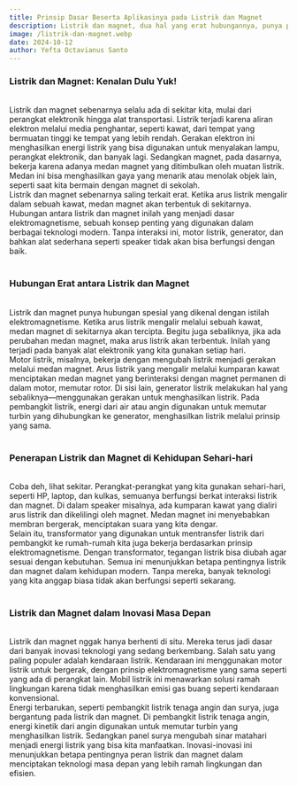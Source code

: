 ```yaml
---
title: Prinsip Dasar Beserta Aplikasinya pada Listrik dan Magnet
description: Listrik dan magnet, dua hal yang erat hubungannya, punya peran besar dalam teknologi modern yang kita pakai sehari-hari.
image: /listrik-dan-magnet.webp
date: 2024-10-12
author: Yefta Octavianus Santo
---
```


<h3 class="text-center text-3xl font-bold">Listrik dan Magnet: Kenalan Dulu Yuk!</h3>
<br />
Listrik dan magnet sebenarnya selalu ada di sekitar kita, mulai dari perangkat
elektronik hingga alat transportasi. Listrik terjadi karena aliran elektron
melalui media penghantar, seperti kawat, dari tempat yang bermuatan tinggi ke
tempat yang lebih rendah. Gerakan elektron ini menghasilkan energi listrik yang
bisa digunakan untuk menyalakan lampu, perangkat elektronik, dan banyak lagi.
Sedangkan magnet, pada dasarnya, bekerja karena adanya medan magnet yang
ditimbulkan oleh muatan listrik. Medan ini bisa menghasilkan gaya yang menarik
atau menolak objek lain, seperti saat kita bermain dengan magnet di sekolah.
<br />
Listrik dan magnet sebenarnya saling terkait erat. Ketika arus listrik mengalir
dalam sebuah kawat, medan magnet akan terbentuk di sekitarnya. Hubungan antara
listrik dan magnet inilah yang menjadi dasar elektromagnetisme, sebuah konsep
penting yang digunakan dalam berbagai teknologi modern. Tanpa interaksi ini,
motor listrik, generator, dan bahkan alat sederhana seperti speaker tidak akan
bisa berfungsi dengan baik.
<br />
<br />
<h3 class="text-center text-3xl font-bold">Hubungan Erat antara Listrik dan Magnet</h3>
<br />
Listrik dan magnet punya hubungan spesial yang dikenal dengan istilah
elektromagnetisme. Ketika arus listrik mengalir melalui sebuah kawat, medan
magnet di sekitarnya akan tercipta. Begitu juga sebaliknya, jika ada perubahan
medan magnet, maka arus listrik akan terbentuk. Inilah yang terjadi pada banyak
alat elektronik yang kita gunakan setiap hari.
<br />
Motor listrik, misalnya, bekerja dengan mengubah listrik menjadi gerakan melalui
medan magnet. Arus listrik yang mengalir melalui kumparan kawat menciptakan
medan magnet yang berinteraksi dengan magnet permanen di dalam motor, memutar
rotor. Di sisi lain, generator listrik melakukan hal yang sebaliknya—menggunakan
gerakan untuk menghasilkan listrik. Pada pembangkit listrik, energi dari air
atau angin digunakan untuk memutar turbin yang dihubungkan ke generator,
menghasilkan listrik melalui prinsip yang sama.
<br />
<br />
<h3 class="text-center text-3xl font-bold">Penerapan Listrik dan Magnet di Kehidupan Sehari-hari</h3>
<br />
Coba deh, lihat sekitar. Perangkat-perangkat yang kita gunakan sehari-hari,
seperti HP, laptop, dan kulkas, semuanya berfungsi berkat interaksi listrik dan
magnet. Di dalam speaker misalnya, ada kumparan kawat yang dialiri arus listrik
dan dikelilingi oleh magnet. Medan magnet ini menyebabkan membran bergerak,
menciptakan suara yang kita dengar.
<br />
Selain itu, transformator yang digunakan untuk mentransfer listrik dari
pembangkit ke rumah-rumah kita juga bekerja berdasarkan prinsip
elektromagnetisme. Dengan transformator, tegangan listrik bisa diubah agar
sesuai dengan kebutuhan. Semua ini menunjukkan betapa pentingnya listrik dan
magnet dalam kehidupan modern. Tanpa mereka, banyak teknologi yang kita anggap
biasa tidak akan berfungsi seperti sekarang.
<br />
<br />
<h3 class="text-center text-3xl font-bold">Listrik dan Magnet dalam Inovasi Masa Depan</h3>
<br />
Listrik dan magnet nggak hanya berhenti di situ. Mereka terus jadi dasar dari
banyak inovasi teknologi yang sedang berkembang. Salah satu yang paling populer
adalah kendaraan listrik. Kendaraan ini menggunakan motor listrik untuk
bergerak, dengan prinsip elektromagnetisme yang sama seperti yang ada di
perangkat lain. Mobil listrik ini menawarkan solusi ramah lingkungan karena
tidak menghasilkan emisi gas buang seperti kendaraan konvensional.
<br />
Energi terbarukan, seperti pembangkit listrik tenaga angin dan surya, juga
bergantung pada listrik dan magnet. Di pembangkit listrik tenaga angin, energi
kinetik dari angin digunakan untuk memutar turbin yang menghasilkan listrik.
Sedangkan panel surya mengubah sinar matahari menjadi energi listrik yang bisa
kita manfaatkan. Inovasi-inovasi ini menunjukkan betapa pentingnya peran listrik
dan magnet dalam menciptakan teknologi masa depan yang lebih ramah lingkungan
dan efisien.